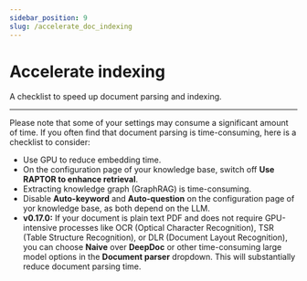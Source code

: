 ```yaml
---
sidebar_position: 9
slug: /accelerate_doc_indexing
---
```


# Accelerate indexing

A checklist to speed up document parsing and indexing.

---

Please note that some of your settings may consume a significant amount of time. If you often find that document parsing is time-consuming, here is a checklist to consider:

- Use GPU to reduce embedding time.
- On the configuration page of your knowledge base, switch off **Use RAPTOR to enhance retrieval**.
- Extracting knowledge graph (GraphRAG) is time-consuming.
- Disable **Auto-keyword** and **Auto-question** on the configuration page of yor knowledge base, as both depend on the LLM.
- **v0.17.0:** If your document is plain text PDF and does not require GPU-intensive processes like OCR (Optical Character Recognition), TSR (Table Structure Recognition), or DLR (Document Layout Recognition), you can choose **Naive** over **DeepDoc** or other time-consuming large model options in the **Document parser** dropdown. This will substantially reduce document parsing time.